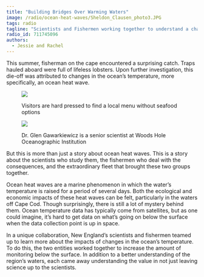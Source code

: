 ```yaml
---
title: "Building Bridges Over Warming Waters"
image: /radio/ocean-heat-waves/Sheldon_Clausen_photo3.JPG
tags: radio
tagline: "Scientists and Fishermen working together to understand a changing ocean"
radio_id: 711745096
authors:
  - Jessie and Rachel
---
```


This summer, fisherman on the cape encountered a surprising catch. Traps hauled aboard were full of lifeless lobsters. Upon further investigation, this die-off was attributed to changes in the ocean’s temperature, more specifically, an ocean heat wave.

<figure>
<figure style = "margin:0 0 1em 0;">
<img src ="/climateandsociety/radio/ocean-heat-waves/Sheldon_Clausen_photo4.jpg">
<figcaption>
<p>Visitors are hard pressed to find a local menu without seafood options</p>
</figcaption>
</figure>
<figure style = "margin:0 0 0 0;">
<img src ="/climateandsociety/radio/ocean-heat-waves/Sheldon_Clausen_photo2.JPG">
<figcaption>
<p>Dr. Glen Gawarkiewicz is a senior scientist at Woods Hole Oceanographic Institution</p>
</figcaption>
</figure>
</figure>

But this is more than just a story about ocean heat waves. This is a story about the scientists who study them, the fishermen who deal with the consequences, and the extraordinary fleet that brought these two groups together. 

Ocean heat waves are a marine phenomenon in which the water’s temperature is raised for a period of several days. Both the ecological and economic impacts of these heat waves can be felt, particularly in the waters off Cape Cod. Though surprisingly, there is still a lot of mystery behind them. Ocean temperature data has typically come from satellites, but as one could imagine, it’s hard to get data on what’s going on below the surface when the data collection point is up in space.

In a unique collaboration, New England’s scientists and fishermen teamed up to learn more about the impacts of changes in the ocean’s temperature. To do this, the two entities worked together to increase the amount of monitoring below the surface. In addition to a better understanding of the region’s waters, each came away understanding the value in not just leaving science up to the scientists. 
